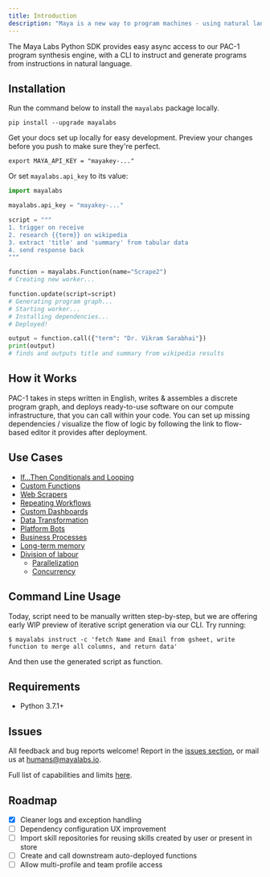 ```yaml
---
title: Introduction
description: "Maya is a new way to program machines - using natural language."
---
```


<Info>
  The Maya Labs Python SDK provides easy async access to our PAC-1 program
  synthesis engine, with a CLI to instruct and generate programs from
  instructions in natural language.
</Info>

## Installation

Run the command below to install the `mayalabs` package locally.

```
pip install --upgrade mayalabs
```

<CardGroup cols={2}>
  <Card
    title="Get API Key"
    icon="pen-to-square"
    href="https://app.mayalabs.io/settings/developers"
  >
    Get your docs set up locally for easy development.
  </Card>
  <Card
    title="View Examples"
    icon="image"
    href="https://mintlify.com/docs/development"
  >
    Preview your changes before you push to make sure they're perfect.
  </Card>
</CardGroup>

```
export MAYA_API_KEY = "mayakey-..."
```

Or set `mayalabs.api_key` to its value:

```python main.py
import mayalabs

mayalabs.api_key = "mayakey-..."

script = """
1. trigger on receive
2. research {{term}} on wikipedia
3. extract 'title' and 'summary' from tabular data
4. send response back
"""

function = mayalabs.Function(name="Scrape2")
# Creating new worker...

function.update(script=script)
# Generating program graph...
# Starting worker...
# Installing dependencies...
# Deployed!

output = function.call({"term": "Dr. Vikram Sarabhai"})
print(output)
# finds and outputs title and summary from wikipedia results

```

## How it Works

PAC-1 takes in steps written in English, writes & assembles a discrete program graph, and deploys ready-to-use software on our compute infrastructure, that you can call within your code. You can set up missing dependencies / visualize the flow of logic by following the link to flow-based editor it provides after deployment.

## Use Cases

- [If...Then Conditionals and Looping](/EXAMPLES.md#ifthen-conditionals-and-looping)
- [Custom Functions](/EXAMPLES.md#custom-functions)
- [Web Scrapers](/EXAMPLES.md#web-scrapers)
- [Repeating Workflows](/EXAMPLES.md#repeating-workflows)
- [Custom Dashboards](/EXAMPLES.md#custom-dashboards)
- [Data Transformation](/EXAMPLES.md#data-transformation)
- [Platform Bots](/EXAMPLES.md#platform-bots)
- [Business Processes](/EXAMPLES.md#business-processes)
- [Long-term memory](/EXAMPLES.md#long-term-memory)
- [Division of labour](/EXAMPLES.md#division-of-labour)
  - [Parallelization](/EXAMPLES.md#parallelization)
  - [Concurrency](/EXAMPLES.md#concurrency)

## Command Line Usage

Today, script need to be manually written step-by-step, but we are offering early WIP preview of iterative script generation via our CLI. Try running:

```
$ mayalabs instruct -c 'fetch Name and Email from gsheet, write function to merge all columns, and return data'
```

And then use the generated script as function.

## Requirements

- Python 3.7.1+

## Issues

All feedback and bug reports welcome! Report in the [issues section](https://github.com/mayahq/mayalabs-sdk-python/issues), or mail us at humans@mayalabs.io.

Full list of capabilities and limits [here](https://docs.mayalabs.io/capabilities-and-limits).

## Roadmap

- [x] Cleaner logs and exception handling
- [ ] Dependency configuration UX improvement
- [ ] Import skill repositories for reusing skills created by user or present in store
- [ ] Create and call downstream auto-deployed functions
- [ ] Allow multi-profile and team profile access
